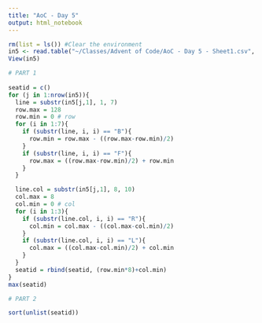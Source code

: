 ```yaml
---
title: "AoC - Day 5"
output: html_notebook
---
```


```r
rm(list = ls()) #Clear the environment
in5 <- read.table("~/Classes/Advent of Code/AoC - Day 5 - Sheet1.csv", quote="\"", comment.char="")
View(in5)

# PART 1
 
seatid = c()
for (j in 1:nrow(in5)){
  line = substr(in5[j,1], 1, 7)
  row.max = 128
  row.min = 0 # row
  for (i in 1:7){
    if (substr(line, i, i) == "B"){
      row.min = row.max - ((row.max-row.min)/2)
    }
    if (substr(line, i, i) == "F"){
      row.max = ((row.max-row.min)/2) + row.min
    }
  }

  line.col = substr(in5[j,1], 8, 10)
  col.max = 8
  col.min = 0 # col
  for (i in 1:3){
    if (substr(line.col, i, i) == "R"){
      col.min = col.max - ((col.max-col.min)/2)
    }
    if (substr(line.col, i, i) == "L"){
      col.max = ((col.max-col.min)/2) + col.min
    }
  }
  seatid = rbind(seatid, (row.min*8)+col.min)
}
max(seatid)

# PART 2

sort(unlist(seatid))

```

